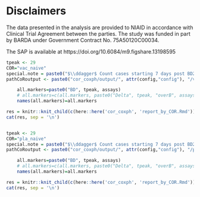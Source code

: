 # Disclaimers


The data presented in the analysis are provided to NIAID in accordance with Clinical Trial Agreement between the parties. The study was funded in part by BARDA under Government Contract No. 75A50120C00034.


\textbf{Statistical Analysis Plan}

The SAP is available at https://doi.org/10.6084/m9.figshare.13198595




```r

tpeak <- 29
COR="vac_naive"
special.note = paste0("$\\ddagger$ Count cases starting 7 days post BD29.")
pathCoRoutput <- paste0("cor_coxph/output/", attr(config,"config"), "/vac_naive")

    all.markers=paste0("BD", tpeak, assays)
    # all.markers=c(all.markers, paste0("Delta", tpeak, "overB", assays))
    names(all.markers)=all.markers

res = knitr::knit_child(c(here::here('cor_coxph', 'report_by_COR.Rmd')), quiet = TRUE)
cat(res, sep = '\n')


tpeak <- 29
COR="pla_naive"
special.note = paste0("$\\ddagger$ Count cases starting 7 days post BD29.")
pathCoRoutput <- paste0("cor_coxph/output/", attr(config,"config"), "/pla_naive")

    all.markers=paste0("BD", tpeak, assays)
    # all.markers=c(all.markers, paste0("Delta", tpeak, "overB", assays))
    names(all.markers)=all.markers

res = knitr::knit_child(c(here::here('cor_coxph', 'report_by_COR.Rmd')), quiet = TRUE)
cat(res, sep = '\n')




```
